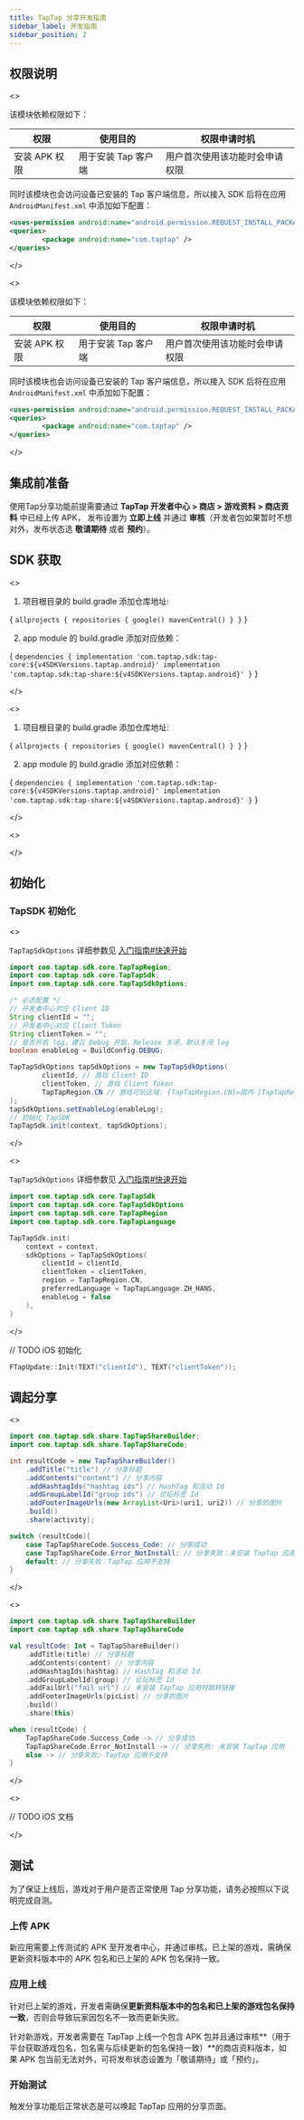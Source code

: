 ```yaml
---
title: TapTap 分享开发指南
sidebar_label: 开发指南
sidebar_position: 2
---
```



## 权限说明

<MultiLang kind="android_v4">

<>

该模块依赖权限如下：

| 权限 | 使用目的 | 权限申请时机 |
| ---------------------- | ---------------------- | ---------------------- |
| 安装 APK 权限 | 用于安装 Tap 客户端 | 用户首次使用该功能时会申请权限 |

同时该模块也会访问设备已安装的 Tap 客户端信息，所以接入 SDK 后将在应用 `AndroidManifest.xml` 中添加如下配置：

```xml
<uses-permission android:name="android.permission.REQUEST_INSTALL_PACKAGES" />
<queries>
        <package android:name="com.taptap" />
</queries>
```

</>

<>

该模块依赖权限如下：

| 权限 | 使用目的 | 权限申请时机 |
| ---------------------- | ---------------------- | ---------------------- |
| 安装 APK 权限 | 用于安装 Tap 客户端 | 用户首次使用该功能时会申请权限 |

同时该模块也会访问设备已安装的 Tap 客户端信息，所以接入 SDK 后将在应用 `AndroidManifest.xml` 中添加如下配置：

```xml
<uses-permission android:name="android.permission.REQUEST_INSTALL_PACKAGES" />
<queries>
        <package android:name="com.taptap" />
</queries>
```

</>

</MultiLang>

## 集成前准备

使用Tap分享功能前提需要通过 **TapTap 开发者中心 > 商店 > 游戏资料 > 商店资料** 中已经上传 APK， 发布设置为 **立即上线** 并通过 **审核**（开发者包如果暂时不想对外，发布状态选 **敬请期待** 或者 **预约**）。


## SDK 获取

<MultiLang kind="android_v4">

<>

1. 项目根目录的 build.gradle 添加仓库地址:

<CodeBlock language="groovy">{
	`allprojects {
    repositories {
        google()
        mavenCentral()
   }
}`
}</CodeBlock>

2. app module 的 build.gradle 添加对应依赖：

<CodeBlock language="groovy">{
`dependencies {
    implementation 'com.taptap.sdk:tap-core:${v4SDKVersions.taptap.android}'
    implementation 'com.taptap.sdk:tap-share:${v4SDKVersions.taptap.android}'
}`
}</CodeBlock>

</>

<>

1. 项目根目录的 build.gradle 添加仓库地址:

<CodeBlock language="groovy">{
`allprojects {
    repositories {
        google()
        mavenCentral()
    }
}`
}</CodeBlock>

2. app module 的 build.gradle 添加对应依赖：

<CodeBlock language="groovy">{
`dependencies {
    implementation 'com.taptap.sdk:tap-core:${v4SDKVersions.taptap.android}'
    implementation 'com.taptap.sdk:tap-share:${v4SDKVersions.taptap.android}'
}`
}</CodeBlock>

</>

<>

</>

</MultiLang>

## 初始化

### TapSDK 初始化

<MultiLang kind="android_v4">

<>

`TapTapSdkOptions` 详细参数见 [入门指南#快速开始](/sdk/access/quickstart/#初始化)

```java
import com.taptap.sdk.core.TapTapRegion;
import com.taptap.sdk.core.TapTapSdk;
import com.taptap.sdk.core.TapTapSdkOptions;

/* 必选配置 */
// 开发者中心对应 Client ID
String clientId = "";
// 开发者中心对应 Client Token
String clientToken = "";
// 是否开启 log，建议 Debug 开启，Release 关闭，默认关闭 log
boolean enableLog = BuildConfig.DEBUG;

TapTapSdkOptions tapSdkOptions = new TapTapSdkOptions(
        clientId, // 游戏 Client ID
        clientToken, // 游戏 Client Token
        TapTapRegion.CN // 游戏可玩区域: [TapTapRegion.CN]=国内 [TapTapRegion.GLOBAL]=海外
);
tapSdkOptions.setEnableLog(enableLog);
// 初始化 TapSDK
TapTapSdk.init(context, tapSdkOptions);
```

</>

<>

`TapTapSdkOptions` 详细参数见 [入门指南#快速开始](/sdk/access/quickstart/#初始化)

```kotlin
import com.taptap.sdk.core.TapTapSdk
import com.taptap.sdk.core.TapTapSdkOptions
import com.taptap.sdk.core.TapTapRegion
import com.taptap.sdk.core.TapTapLanguage

TapTapSdk.init(
    context = context,
    sdkOptions = TapTapSdkOptions(
        clientId = clientId,
        clientToken = clientToken,
        region = TapTapRegion.CN,
        preferredLanguage = TapTapLanguage.ZH_HANS,
        enableLog = false
    ),
)
```
</>

// TODO iOS 初始化

```cpp
FTapUpdate::Init(TEXT("clientId"), TEXT("clientToken"));
```

</MultiLang>

## 调起分享

<MultiLang kind="android_v4">

<>

```java
import com.taptap.sdk.share.TapTapShareBuilder;
import com.taptap.sdk.share.TapTapShareCode;

int resultCode = new TapTapShareBuilder()
    .addTitle("title") // 分享标题
    .addContents("content") // 分享内容
    .addHashtagIds("hashtag ids") // HashTag 和活动 Id
    .addGroupLabelId("group ids") // 论坛标签 Id
    .addFooterImageUrls(new ArrayList<Uri>(uri1, uri2)) // 分享的图片
    .build()
    .share(activity);

switch (resultCode){
    case TapTapShareCode.Success_Code: // 分享成功
    case TapTapShareCode.Error_NotInstall: // 分享失败：未安装 TapTap 应用
    default: // 分享失败：TapTap 应用不支持
}

```
</>

<>

```kotlin
import com.taptap.sdk.share.TapTapShareBuilder
import com.taptap.sdk.share.TapTapShareCode

val resultCode: Int = TapTapShareBuilder()
    .addTitle(title) // 分享标题
    .addContents(content) // 分享内容
    .addHashtagIds(hashtag) // HashTag 和活动 Id
    .addGroupLabelId(group) // 论坛标签 Id
    .addFailUrl("fail url") // 未安装 TapTap 应用时跳转链接
    .addFooterImageUrls(picList) // 分享的图片
    .build()
    .share(this)

when (resultCode) {
    TapTapShareCode.Success_Code -> // 分享成功
    TapTapShareCode.Error_NotInstall -> // 分享失败: 未安装 TapTap 应用
    else -> // 分享失败: TapTap 应用不支持
}
```
</>

<>

// TODO iOS 文档

</>

</MultiLang>


## 测试
为了保证上线后，游戏对于用户是否正常使用 Tap 分享功能，请务必按照以下说明完成自测。

### 上传 APK

新应用需要上传测试的 APK 至开发者中心，并通过审核。已上架的游戏，需确保更新资料版本中的 APK 包名和已上架的 APK 包名保持一致。

### 应用上线

针对已上架的游戏，开发者需确保**更新资料版本中的包名和已上架的游戏包名保持一致**，否则会导致玩家因包名不一致而更新失败。

针对新游戏，开发者需要在 TapTap 上线一个包含 APK 包并且通过审核**（用于平台获取游戏包名，包名需与后续更新的包名保持一致）**的商店资料版本，如果 APK 包当前无法对外，可将发布状态设置为「敬请期待」或「预约」。

### 开始测试

触发分享功能后正常状态是可以唤起 TapTap 应用的分享页面。




